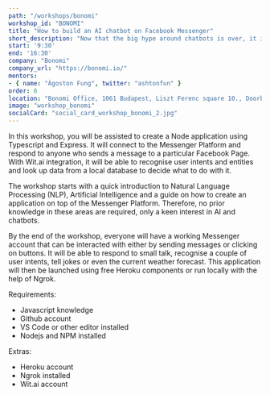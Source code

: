 ```yaml
---
path: "/workshops/bonomi"
workshop_id: "BONOMI"
title: "How to build an AI chatbot on Facebook Messenger"
short_description: "Now that the big hype around chatbots is over, it is time that the technology becomes useful in our everyday lives. Research shows that in certain countries, people already prefer talking to a chatbot rather than to a human agent. Come and join the lead developer of Bonomi who will help you build an application on the Messenger Platform that can respond to text input as intelligently as possible. Keywords: Typescript, Nodejs, Express, NLP, AI"
start: '9:30'
end: '16:30'
company: "Bonomi"
company_url: "https://bonomi.io/"
mentors:
- { name: "Ágoston Fung", twitter: "ashtonfun" }
order: 6
location: "Bonomi Office, 1061 Budapest, Liszt Ferenc square 10., Doorbell number: 120 "
image: "workshop_bonomi"
socialCard: "social_card_workshop_bonomi_2.jpg"
---
```


In this workshop, you will be assisted to create a Node application using Typescript and Express. It will connect to the Messenger Platform and respond to anyone who sends a message to a particular Facebook Page. With Wit.ai integration, it will be able to recognise user intents and entities and look up data from a local database to decide what to do with it.

The workshop starts with a quick introduction to Natural Language Processing (NLP), Artificial Intelligence and a guide on how to create an application on top of the Messenger Platform. Therefore, no prior knowledge in these areas are required, only a keen interest in AI and chatbots.

By the end of the workshop, everyone will have a working Messenger account that can be interacted with either by sending messages or clicking on buttons. It will be able to respond to small talk, recognise a couple of user intents, tell jokes or even the current weather forecast. This application will then be launched using free Heroku components or run locally with the help of Ngrok.

Requirements:
- Javascript knowledge
- Github account
- VS Code or other editor installed
- Nodejs and NPM installed

Extras:
- Heroku account
- Ngrok installed
- Wit.ai account
